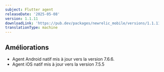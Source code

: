 ```yaml
---
subject: Flutter agent
releaseDate: '2025-05-08'
version: 1.1.11
downloadLink: 'https://pub.dev/packages/newrelic_mobile/versions/1.1.11'
translationType: machine
---
```


## Améliorations

* Agent Android natif mis à jour vers la version 7.6.6.
* Agent iOS natif mis à jour vers la version 7.5.5